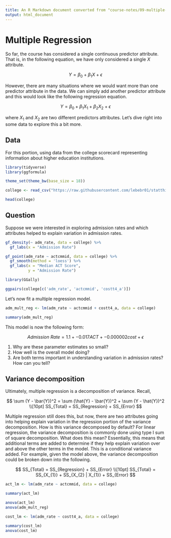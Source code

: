 ```yaml
---
title: An R Markdown document converted from "course-notes/09-multiple-regression-p1.ipynb"
output: html_document
---
```


# Multiple Regression

So far, the course has considered a single continuous predictor attribute. That is, in the following equation, we have only considered a single $X$ attribute.

$$
Y = \beta_{0} + \beta_{1} X + \epsilon
$$

However, there are many situations where we would want more than one predictor attribute in the data. We can simply add another predictor attribute and this would look like the following regression equation. 

$$
Y = \beta_{0} + \beta_{1} X_{1} + \beta_{2} X_{2} + \epsilon
$$

where $X_{1}$ and $X_{2}$ are two different predictors attributes. Let's dive right into some data to explore this a bit more. 

## Data

For this portion, using data from the college scorecard representing information about higher education institutions. 

```r
library(tidyverse)
library(ggformula)

theme_set(theme_bw(base_size = 18))

college <- read_csv("https://raw.githubusercontent.com/lebebr01/statthink/main/data-raw/College-scorecard-4143.csv")

head(college)
```

## Question

Suppose we were interested in exploring admission rates and which attributes helped to explain variation in admission rates. 

```r
gf_density(~ adm_rate, data = college) %>%
  gf_labs(x = "Admission Rate")
```

```r
gf_point(adm_rate ~ actcmmid, data = college) %>%
  gf_smooth(method = 'loess') %>%
  gf_labs(x = "Median ACT Score",
          y = "Admission Rate")
```

```r
library(GGally)

ggpairs(college[c('adm_rate', 'actcmmid', 'costt4_a')])
```

Let's now fit a multiple regression model. 

```r
adm_mult_reg <- lm(adm_rate ~ actcmmid + costt4_a, data = college)

summary(adm_mult_reg)
```

This model is now the following form:

$$
Admission\ Rate = 1.1 + -0.017 ACT + -0.000002 cost + \epsilon
$$

1. Why are these parameter estimates so small? 
2. How well is the overall model doing? 
3. Are both terms important in understanding variation in admission rates? How can you tell?

## Variance decomposition

Ultimately, multiple regression is a decomposition of variance. Recall, 

$$ 
\sum (Y - \bar{Y})^2 =  \sum (\hat{Y} - \bar{Y})^2 + \sum (Y - \hat{Y})^2  \\[10pt]
SS_{Total} = SS_{Regression} + SS_{Error}
$$

Multiple regression still does this, but now, there are two attributes going into helping explain variation in the regression portion of the variance decomposition. How is this variance decomposed by default? For linear regression, the variance decomposition is commonly done using type I sum of square decomposition. What does this mean? Essentially, this means that additional terms are added to determine if they help explain variation over and above the other terms in the model. This is a conditional variance added. For example, given the model above, the variance decomposition could be broken down into the following.

$$
SS_{Total} = SS_{Regression} + SS_{Error}   \\[10pt]
SS_{Total} = SS_{X_{1}} + SS_{X_{2} | X_{1}} + SS_{Error}
$$

```r
act_lm <- lm(adm_rate ~ actcmmid, data = college)

summary(act_lm)
```

```r
anova(act_lm)
anova(adm_mult_reg)
```

```r
cost_lm <- lm(adm_rate ~ costt4_a, data = college)

summary(cost_lm)
anova(cost_lm)
```

